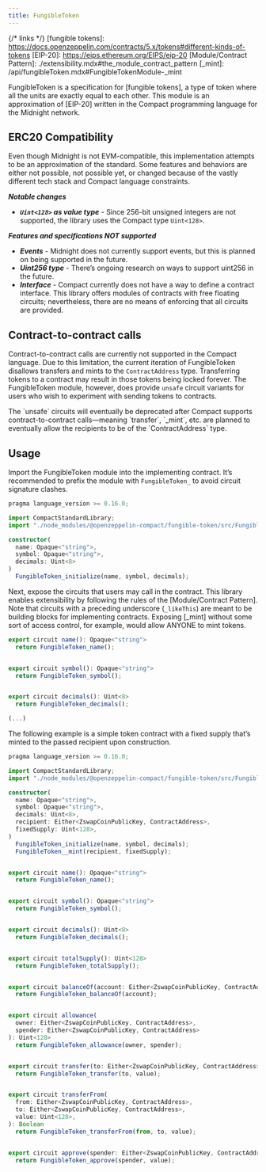 ```yaml
---
title: FungibleToken
---
```


{/* links */}
[fungible tokens]: https://docs.openzeppelin.com/contracts/5.x/tokens#different-kinds-of-tokens
[EIP-20]: https://eips.ethereum.org/EIPS/eip-20
[Module/Contract Pattern]: ./extensibility.mdx#the_module_contract_pattern
[_mint]: /api/fungibleToken.mdx#FungibleTokenModule-_mint

FungibleToken is a specification for [fungible tokens],
a type of token where all the units are exactly equal to each other.
This module is an approximation of [EIP-20] written in the Compact programming language for the Midnight network.

## ERC20 Compatibility

Even though Midnight is not EVM-compatible, this implementation attempts to be an approximation of the standard.
Some features and behaviors are either not possible, not possible yet,
or changed because of the vastly different tech stack and Compact language constraints.

***Notable changes***

* ***`Uint<128>` as value type*** - Since 256-bit unsigned integers are not supported,
the library uses the Compact type `Uint<128>`.

***Features and specifications NOT supported***

* ***Events*** - Midnight does not currently support events, but this is planned on being supported in the future.
* ***Uint256 type*** - There’s ongoing research on ways to support uint256 in the future.
* ***Interface*** - Compact currently does not have a way to define a contract interface.
This library offers modules of contracts with free floating circuits;
nevertheless, there are no means of enforcing that all circuits are provided.

## Contract-to-contract calls

Contract-to-contract calls are currently not supported in the Compact language.
Due to this limitation, the current iteration of FungibleToken disallows transfers and mints to the `ContractAddress` type.
Transferring tokens to a contract may result in those tokens being locked forever.
The FungibleToken module, however, does provide `unsafe` circuit variants for users who wish to experiment with sending tokens to contracts.

<Callout type='warn'>
The `unsafe` circuits will eventually be deprecated after Compact supports contract-to-contract calls—meaning
`transfer`, `_mint`, etc. are planned to eventually allow the recipients to be of the `ContractAddress` type.
</Callout>

## Usage

Import the FungibleToken module into the implementing contract.
It’s recommended to prefix the module with `FungibleToken_` to avoid circuit signature clashes.

```typescript
pragma language_version >= 0.16.0;

import CompactStandardLibrary;
import "./node_modules/@openzeppelin-compact/fungible-token/src/FungibleToken" prefix FungibleToken_;

constructor(
  name: Opaque<"string">,
  symbol: Opaque<"string">,
  decimals: Uint<8>
)
  FungibleToken_initialize(name, symbol, decimals);

```

Next, expose the circuits that users may call in the contract.
This library enables extensibility by following the rules of the [Module/Contract Pattern].
Note that circuits with a preceding underscore (`_likeThis`) are meant to be building blocks for implementing contracts.
Exposing [_mint] without some sort of access control, for example, would allow ANYONE to mint tokens.

```typescript
export circuit name(): Opaque<"string">
  return FungibleToken_name();


export circuit symbol(): Opaque<"string">
  return FungibleToken_symbol();


export circuit decimals(): Uint<8>
  return FungibleToken_decimals();

(...)
```

The following example is a simple token contract with a fixed supply that’s minted to the passed recipient upon construction.

```typescript
pragma language_version >= 0.16.0;

import CompactStandardLibrary;
import "./node_modules/@openzeppelin-compact/fungible-token/src/FungibleToken" prefix FungibleToken_;

constructor(
  name: Opaque<"string">,
  symbol: Opaque<"string">,
  decimals: Uint<8>,
  recipient: Either<ZswapCoinPublicKey, ContractAddress>,
  fixedSupply: Uint<128>,
)
  FungibleToken_initialize(name, symbol, decimals);
  FungibleToken__mint(recipient, fixedSupply);


export circuit name(): Opaque<"string">
  return FungibleToken_name();


export circuit symbol(): Opaque<"string">
  return FungibleToken_symbol();


export circuit decimals(): Uint<8>
  return FungibleToken_decimals();


export circuit totalSupply(): Uint<128>
  return FungibleToken_totalSupply();


export circuit balanceOf(account: Either<ZswapCoinPublicKey, ContractAddress>): Uint<128>
  return FungibleToken_balanceOf(account);


export circuit allowance(
  owner: Either<ZswapCoinPublicKey, ContractAddress>,
  spender: Either<ZswapCoinPublicKey, ContractAddress>
): Uint<128>
  return FungibleToken_allowance(owner, spender);


export circuit transfer(to: Either<ZswapCoinPublicKey, ContractAddress>, value: Uint<128>): Boolean
  return FungibleToken_transfer(to, value);


export circuit transferFrom(
  from: Either<ZswapCoinPublicKey, ContractAddress>,
  to: Either<ZswapCoinPublicKey, ContractAddress>,
  value: Uint<128>,
): Boolean
  return FungibleToken_transferFrom(from, to, value);


export circuit approve(spender: Either<ZswapCoinPublicKey, ContractAddress>, value: Uint<128>): Boolean
  return FungibleToken_approve(spender, value);

```
